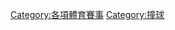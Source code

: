 {{noteTA
|G1=Sports
|1=zh-cn:台球; zh-tw:撞球; zh-hk:桌球; zh-sg:桌球; zh-mo:桌球;
|2=zh-cn:8球; zh-tw:8號球;
|3=zh-cn:9球; zh-tw:9號球;
|4=zh-cn:10球; zh-tw:10號球;
|5=zh-cn:14-1;zh-tw:14.1
}}
{{各地中文名
|cn=台球、桌球
|tw=檯球、彈子、撞球
|hk=桌球
|sg=桌球
|mac=桌球
|where=[[日本|日本]]
|other={{lang|ja|撞球、球撞き、玉突き、ビリヤード}}
}}

[[Category:各項體育賽事|Category:各項體育賽事]]
[[Category:撞球|Category:撞球]]
